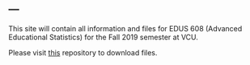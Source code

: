 ---
---

<link rel="stylesheet" href="styles.css" type="text/css">

This site will contain all information and files for EDUS 608 (Advanced Educational Statistics) for the Fall 2019 semester at VCU. 

Please visit [this](https://github.com/debusklaneml/edus608f2019) repository to download files. 


